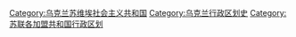[[Category:乌克兰苏维埃社会主义共和国|Category:乌克兰苏维埃社会主义共和国]]
[[Category:乌克兰行政区划史|Category:乌克兰行政区划史]]
[[Category:苏联各加盟共和国行政区划|Category:苏联各加盟共和国行政区划]]